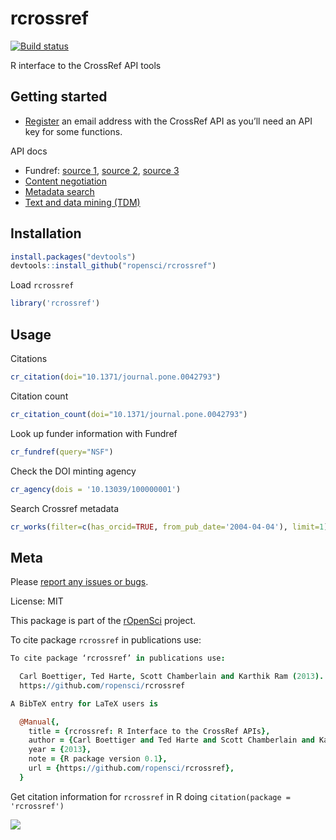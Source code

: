 rcrossref
=========

[![Build status](https://ci.appveyor.com/api/projects/status/jbo6y7dg4qiq7mol/branch/master)](https://ci.appveyor.com/project/sckott/rcrossref/branch/master)

R interface to the CrossRef API tools

Getting started
---------------

* [Register](http://www.crossref.org/requestaccount/) an email address with the CrossRef API as you'll need an API key for some functions.

API docs

* Fundref: [source 1](https://github.com/CrossRef/rest-api-doc/blob/master/funder_kpi_api.md), [source 2](http://crosstech.crossref.org/2014/04/%E2%99%AB-researchers-just-wanna-have-funds-%E2%99%AB.html), [source 3](http://help.crossref.org/#fundref-api)
* [Content negotiation](http://www.crosscite.org/cn/)
* [Metadata search]()
* [Text and data mining (TDM)](http://tdmsupport.crossref.org/)


## Installation

```r
install.packages("devtools")
devtools::install_github("ropensci/rcrossref")
```

Load `rcrossref`

```r
library('rcrossref')
```


## Usage

Citations

```r
cr_citation(doi="10.1371/journal.pone.0042793")
```

Citation count

```r
cr_citation_count(doi="10.1371/journal.pone.0042793")
```

Look up funder information with Fundref

```r
cr_fundref(query="NSF")
```

Check the DOI minting agency

```r
cr_agency(dois = '10.13039/100000001')
```

Search Crossref metadata

```r
cr_works(filter=c(has_orcid=TRUE, from_pub_date='2004-04-04'), limit=1)
```


## Meta

Please [report any issues or bugs](https://github.com/ropensci/rcrossref/issues).

License: MIT

This package is part of the [rOpenSci](http://ropensci.org/packages) project.

To cite package `rcrossref` in publications use:

```coffee
To cite package ‘rcrossref’ in publications use:

  Carl Boettiger, Ted Harte, Scott Chamberlain and Karthik Ram (2013). rcrossref: R Interface to the CrossRef APIs. R package version 0.1.
  https://github.com/ropensci/rcrossref

A BibTeX entry for LaTeX users is

  @Manual{,
    title = {rcrossref: R Interface to the CrossRef APIs},
    author = {Carl Boettiger and Ted Harte and Scott Chamberlain and Karthik Ram},
    year = {2013},
    note = {R package version 0.1},
    url = {https://github.com/ropensci/rcrossref},
  }
```

Get citation information for `rcrossref` in R doing `citation(package = 'rcrossref')`

[![](http://ropensci.org/public_images/github_footer.png)](http://ropensci.org)
